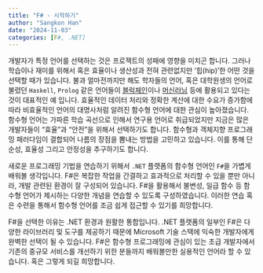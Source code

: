 ```yaml
---
title: "F# - 시작하기"
author: "Sangkon Han"
date: "2024-11-03"
categories: [F#, .NET]
---
```


개발자가 특정 언어를 선택하는 것은 프로젝트의 성패에 영향을 미치곤 합니다. 그러나 학습이나 재미를 위해서 혹은 효율이나 생산성과 전혀 관련없지만 '힙(hip)'한 어떤 것을 선택할 때가 있습니다. 불과 얼마전까지만 해도 학자들의 언어, 혹은 대학원생의 언어로 불렸던 `Haskell`, `Prolog` 같은 언어들이 [블럭체인](https://cardano.org/)이나 [머신러닝](https://arxiv.org/pdf/1805.10872) 등에 활용되고 있다는 것이 대표적인 예 입니다. 효율적인 데이터 처리와 정확한 계산에 대한 수요가 증가함에 따라 비효율적인 언어의 대명사처럼 알려진 함수형 언어에 대한 관심이 높아졌습니다. 함수형 언어는 가파른 학습 곡선으로 인해서 연구용 언어로 취급되었지만 지금은 많은 개발자들이 "효율"과 "안전"을 위해서 선택하기도 합니다. 함수형과 객체지향 프로그래밍 패러다임이 결합되어 나름의 장점을 뽐내는 방법을 고민하고 있습니다. 이를 통해 단순성, 효율성 그리고 안정성을 추구하기도 합니다.

새로운 프로그래밍 기법을 연습하기 위해서 `.NET` 플랫폼의 함수형 언어인 `F#`을 가볍게 배워볼 생각입니다. F#은 복잡한 작업을 간결하고 효과적으로 처리할 수 있을 뿐만 아니라, 개발 관련된 환경이 잘 구성되어 있습니다. F#을 활용해서 불변성, 일급 함수 등 함수형 언어가 제시하는 다양한 개념을 연습할 수 있도록 구성하였습니다. 이러한 연습 혹은 수련을 통해서 함수형 언어를 조금 쉽게 접근할 수 있기를 희망합니다.

F#을 선택한 이유는 .NET 환경과 원활한 통합입니다. .NET 플랫폼의 일부인 F#은 다양한 라이브러리 및 도구를 제공하기 때문에 Microsoft 기술 스택에 익숙한 개발자에게 완벽한 선택이 될 수 있습니다. F#은 함수형 프로그래밍에 관심이 있는 초급 개발자에서 기존의 중규모 서비스를 개선하기 위한 분들까지 배워볼만한 실용적인 언어라 할 수 있습니다. 혹은 그렇게 되길 희망합니다.
